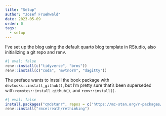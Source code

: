 ```yaml
---
title: "Setup"
author: "Josef Fruehwald"
date: 2023-05-09
order: 0
tags: 
  - setup
---
```


I've set up the blog using the default quarto blog template in RStudio, also initializing a git repo and renv.

```r
#| eval: false
renv::install(c("tidyverse", "brms"))
renv::install(c("coda", "mvtnorm", "dagitty"))
```

The preface wants to install the book package with `devtooks::install_github()`, but I'm pretty sure that's been superseded with `remotes::install_github()`, and `renv::install()`.

```r
#| eval: false
install.packages("cmdstanr", repos = c("https://mc-stan.org/r-packages/", getOption("repos")))
renv::install("rmcelreath/rethinking")
```
